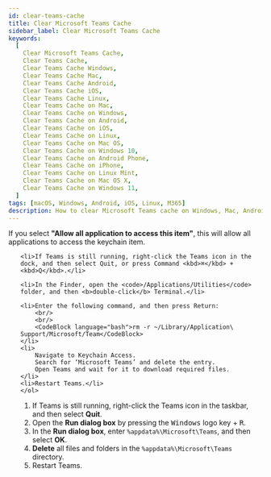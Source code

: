 ```yaml
---
id: clear-teams-cache
title: Clear Microsoft Teams Cache
sidebar_label: Clear Microsoft Teams Cache
keywords:
  [
    Clear Microsoft Teams Cache,
    Clear Teams Cache,
    Clear Teams Cache Windows,
    Clear Teams Cache Mac,
    Clear Teams Cache Android,
    Clear Teams Cache iOS,
    Clear Teams Cache Linux,
    Clear Teams Cache on Mac,
    Clear Teams Cache on Windows,
    Clear Teams Cache on Android,
    Clear Teams Cache on iOS,
    Clear Teams Cache on Linux,
    Clear Teams Cache on Mac OS,
    Clear Teams Cache on Windows 10,
    Clear Teams Cache on Android Phone,
    Clear Teams Cache on iPhone,
    Clear Teams Cache on Linux Mint,
    Clear Teams Cache on Mac OS X,
    Clear Teams Cache on Windows 11,
  ]
tags: [macOS, Windows, Android, iOS, Linux, M365]
description: How to clear Microsoft Teams cache on Windows, Mac, Android, iOS, and Linux.
---
```



<Admonition type="caution" icon="⚠️" title="Carefull with this option ...">
  <p>
    If you select <b>"Allow all application to access this item"</b>, this will
    allow all applications to access the keychain item.
  </p>
</Admonition>

<Tabs groupId="operating-systems">
  <TabItem value="mac" label="Mac" default>
    <ol>
    
    <li>If Teams is still running, right-click the Teams icon in the dock, and then select Quit, or press Command <kbd>⌘</kbd> + <kbd>Q</kbd>.</li>
    
    <li>In the Finder, open the <code>/Applications/Utilities</code> folder, and then <b>double-click</b> Terminal.</li>
    
    <li>Enter the following command, and then press Return: 
        <br/>
        <br/>
        <CodeBlock language="bash">rm -r ~/Library/Application\ Support/Microsoft/Team</CodeBlock>
    </li>
    <li>
        Navigate to Keychain Access.
        Search for ‘Microsoft Teams’ and delete the entry.
        Open Teams and wait for it to download required files.
    </li>
    <li>Restart Teams.</li>
    </ol>

  </TabItem>
  <TabItem value="windows" label="Windows">
    <ol>
        <li>If Teams is still running, right-click the Teams icon in the taskbar, and then select <b>Quit</b>.</li>
        <li>Open the <b>Run dialog box</b> by pressing the <kbd>Windows</kbd> logo key + <kbd>R</kbd>.</li>
        <li>In the <b>Run dialog box</b>, enter <code>%appdata%\Microsoft\Teams</code>, and then select <b>OK</b>.</li>
        <li><b>Delete</b> all files and folders in the <code>%appdata%\Microsoft\Teams</code> directory.</li>
        <li>Restart Teams.</li>
    </ol>

  </TabItem>
  </TabItem>
</Tabs>
